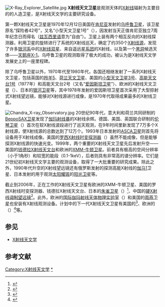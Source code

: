 [[File:X-Ray_Explorer_Satellite.jpg|thumb]]
'''X射线天文卫星'''是观测天体的[[X射线|X射线]]辐射为主要目的的人造卫星，是X射线天文学的主要研究设备。

第一颗X射线天文卫星是1970年12月12日美国在[[肯尼亚|肯尼亚]]发射的[[乌呼鲁卫星|乌呼鲁卫星]]，该卫星原名“探险者42号”，又名“小型天文卫星1号”（{{lang|en|SAS-1}}），因发射当天正值肯尼亚独立7周年纪念日而得名{{lang|en|Uhuru}}（[[兹瓦西里语|兹瓦西里语]]意为“自由”）。卫星上装有两个相互反向的X射线探测器，利用卫星的旋转进行了系统的X射线巡天，确定了约350个[[X射线源|X射线源]]，发现了许多[[银河系|银河系]]中的[[X射线双星|X射线双星]]、来自遥远[[星系团|星系团]]的X射线，以及第一个[[黑洞|黑洞]]候选天体——[[天鹅座X-1|天鹅座X-1]]。乌呼鲁卫星的观测取得了极大的成功，被认为是X射线天文学发展史上的一座里程碑。

除了乌呼鲁卫星以外，1970年代至1980年代，各国还相继发射了一系列X射线天文卫星，包括英国的[[羚羊5|羚羊5]]、[[荷兰天文卫星|荷兰天文卫星]]、美国的[[小型天文卫星3号|小型天文卫星3号]]、[[高能天文台1号|高能天文台1号]]（1977年）和高能天文台2号（又名“[[爱因斯坦卫星|爱因斯坦卫星]]”）、欧洲的X射线天文卫星（{{lang|en|EXOSAT}}）、日本的[[银河卫星|银河卫星]]等，其中1978年发射的爱因斯坦卫星首次采用了大型掠射式X射线望远镜，能够对X射线源进行成像，是1970年代取得成果最多的X射线卫星。

[[File:Chandra_X-ray_Observatory.jpg|thumb]]
20世纪90年代，意大利和荷兰共同研制的[[BeppoSAX卫星|BeppoSAX卫星]]发现了[[伽玛射线暴|伽玛射线暴]]的X射线余辉。德国、美国、英国联合研制的[[伦琴卫星|伦琴卫星]]（{{lang|en|ROSAT}}）首次在软X射线波段进行了巡天观测，在9年时间里新发现了7万多个X射线源，使X射线源的总数达到了12万个。1993年日本发射的[[ASCA卫星|ASCA卫星]]则首先将{{lang|en|[[CCD|CCD]]}}设备用于X射线成像。美国的[[罗西X射线时变探测器|罗西X射线时变探测器]]（{{lang|en|RXTE}}）虽然不能成像，但是能够探测X射线源的快速光变。1999年，两个重要的X射线天文卫星先后发射升空——美国的[[钱德拉X射线天文台|钱德拉X射线天文台]]和欧洲的[[XMM-牛顿卫星|XMM-牛顿卫星]]。前者具有极高的空间分辨率（小于1角秒）和较宽的能段（0.1-1keV），后者则具有非常高的谱分辨率。它们是21世纪初X射线天文学主要的观测设备，取得了一大批重要的研究成果。除此之外，1990年代升空的X射线望远镜还有俄罗斯发射的探测高能X射线的[[伽马1|伽马1]]卫星、日本发射的用于观测[[太阳耀斑|太阳耀斑]]的[[阳光卫星|阳光卫星]]等。

截止到2006年，正在工作的X射线天文卫星有欧洲的XMM-牛顿卫星、美国的罗西X射线时变探测器、钱德拉X射线天文台、日本的[[朱雀卫星|朱雀卫星]]（{{lang|en|Astro-E2}}）<ref>{{lang|en|[http://www.astro.isas.jaxa.jp/astroe/index.html.en Astro-E2 Project Home Page]}}</ref>、中国的[[硬X射线调制望远镜|硬X射线调制望远镜]]<ref>{{lang|zh-cn|[http://www.hxmt.org/ HXMT地面系统网站]}}</ref>。此外，欧洲的[[国际伽玛射线天体物理实验室|国际伽玛射线天体物理实验室]]（{{lang|en|INTEGRAL}}）和美国的[[雨燕卫星|雨燕卫星]]也安装有X射线观测设备。计划中的下一代X射线天文卫星有美国的{{lang|en|Constellation-X}}<ref>{{lang|en|[http://constellation.gsfc.nasa.gov/ Constellation-X Home Page]}}</ref>、欧洲的{{lang|en|XEUS}}（{{lang|en|X-Ray Evolving Universe Spectroscopy}}）<ref>{{lang|en|Parmar, A.N., Hasinger, G., Arnaud, M. et al., ''Proceedings of SPIE'', 2003, 4581: 304}}</ref>等。

== 参见 ==
* [[X射线天文学|X射线天文学]]

== 参考文献 ==
<div class="references-small">
<references />
</div>

[[Category:X射线天文学|Category:X射线天文学]]
[[Category:X射线天文卫星|*]]